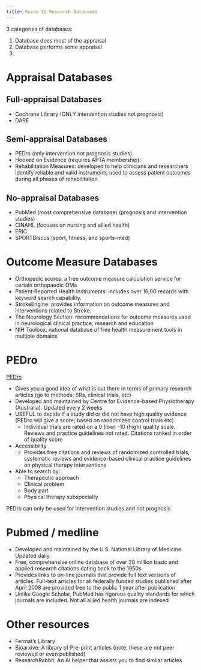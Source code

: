 ```yaml
---
title: Guide to Research Databases
---
```





3 categories of databases:

1. Database does most of the appraisal
1. Database performs some appraisal
1. 



# Appraisal Databases
## Full-appraisal Databases 

- Cochrane Library (ONLY intervention studies not prognosis)
- DARE


## Semi-appraisal Databases

- PEDro (only intervention not prognosis studies)
- Hooked on Evidence (requires APTA membership):
- Rehabilitation Measures: developed to help clinicians and researchers identify reliable and valid instruments used to assess patient outcomes during all phases of rehabilitation.


## No-appraisal Databases

- PubMed (most comprehensive database) (prognosis and intervention studies) 
- CINAHL (focuses on nursing and allied health)
- ERIC
- SPORTDiscus (sport, fitness, and sports-med)

# Outcome Measure Databases

- Orthopedic scores: a free outcome measure calculation service for certain orthopaedic OMs
- Patient‐Reported Health Instruments: includes over 16,00 records with keyword search capability.
- StrokeEngine: provides information on outcome measures and interventions related to Stroke.
- The Neurology Section: recommendations for outcome measures used in neurological clinical practice, research and education
- NIH Toolbox: national database of free health measurement tools in multiple domains


# PEDro

[PEDro](https://www.pedro.org.au/)


- Gives you a good idea of what is out there in terms of primary research articles (go to methods: SRs, clinical trials, etc) 
- Developed and maintained by Centre for Evidence-based Physiotherapy (Australia). Updated every 2 weeks
- USEFUL to decide if a study did or did not have high quality evidence (PEDro will give a score; based on randomized control trials etc)  
    - Individual trials are rated on a 0 (low) -10 (high) quality scale. Reviews and practice guidelines not rated. Citations ranked in order of quality score
- Accessibility
    - Provides free citations and reviews of randomized controlled trials, systematic reviews and evidence-based clinical practice guidelines on physical therapy interventions
- Able to search by:
    - Therapeutic approach
    - Clinical problem
    - Body part
    - Physical therapy subspecialty

:::{.callout-note}
PEDro can only be used for intervention studies and not prognosis
:::

# Pubmed / medline

- Developed and maintained by the U.S. National Library of Medicine. Updated daily.  
- Free, comprehensive online database of over 20 million basic and applied research citations dating back to the 1950s  
- Provides links to on-line journals that provide full text versions of articles. Full-text articles for all federally funded studies published after April 2008 are provided free to the public 1 year after publication 
- Unlike Google Scholar, PubMed has rigorous quality standards for which journals are included. Not all allied health journals are indexed


# Other resources

- Fermat's Library
- Bioarxive: A library of Pre-print articles (note: these are not peer reviewed or even published)
- ResearchRabbit: An AI helper that assists you to find similar articles


